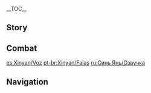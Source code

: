 {{CharacterTabs}}
{{LanguageTabs}}
__TOC__
==Story==
{{VO/Story
|character           = {{ROOTPAGENAME}}

|vo_01_01_title      = Hello
|vo_01_01_file       = VO_{language}{character} Hello.ogg
|vo_01_01_tx         = Xinyan's the name, an' rock 'n' roll's the game &mdash; and I'm the only one who plays it in [[Liyue Harbor]]. Been thinking about staging concerts elsewhere lately, but... Hmm... Well, word is that you've been all over the place, Traveler. So, what say you sign me up for your world tour? Anywhere's good!

|vo_02_01_title      = Chat: Vigor
|vo_02_01_file       = VO_{language}{character} Chat - Vigor.ogg
|vo_02_01_tx         = If there's fire in your soul, you gotta rock 'n' roll. So c'mon! Let's get movin'!
|vo_02_02_title      = Chat: New Song
|vo_02_02_file       = VO_{language}{character} Chat - New Song.ogg
|vo_02_02_tx         = I just came up with an awesome new riff, wanna hear it?
|vo_02_03_title      = Chat: Look!
|vo_02_03_file       = VO_{language}{character} Chat - Look!.ogg
|vo_02_03_tx         = Whatever's going on over there... Looks pretty rock 'n' roll to me!

<!-- Weather -->
|vo_03_01_title      = When It Rains
|vo_03_01_file       = VO_{language}{character} When It Rains.ogg
|vo_03_01_tx         = It's really comin' down... Would be all sorts of bad if my guitar got wet.
|vo_03_02_title      = When Thunder Strikes
|vo_03_02_file       = VO_{language}{character} When Thunder Strikes.ogg
|vo_03_02_tx         = This rain ain't clearin' any time soon... but the show's still on, people!
|vo_03_03_title      = When It Snows
|vo_03_03_file       = VO_{language}{character} When It Snows.ogg
|vo_03_03_tx         = Hmm... How do we attract more folks in this weather? Right! How about we stage a rock 'till you drop snowstorm endurance challenge?
|vo_03_04_title      = When the Wind Is Blowing
|vo_03_04_file       = VO_{language}{character} When the Wind Is Blowing.ogg
|vo_03_04_tx         = Ack! Gotta find some cover, quick, or my hairdo's gonna fall apart!

|vo_04_01_title      = Good Morning
|vo_04_01_file       = VO_{language}{character} Good Morning.ogg
|vo_04_01_tx         = Mornin'! I was just warming my voice up. We're in real good shape today.
|vo_04_02_title      = Good Afternoon
|vo_04_02_file       = VO_{language}{character} Good Afternoon.ogg
|vo_04_02_tx         = Alright, that's a wrap! *yawns* If there's nothin' else, I'll go take a nap somewhere...
|vo_04_03_title      = Good Evening
|vo_04_03_file       = VO_{language}{character} Good Evening.ogg
|vo_04_03_tx         = Almost about to go live over here. You comin'?
|vo_04_04_title      = Good Night
|vo_04_04_file       = VO_{language}{character} Good Night.ogg
|vo_04_04_tx         = Me? Oh, I've got a guitar to maintain, tunes to rewrite... I mean, I just got offstage, there's no way I can sleep right now.

|vo_05_01_title      = About {name}: Frightening
|vo_05_01_file       = VO_{language}{character} About {character} - Frightening.ogg
|vo_05_01_tx         = Not afraid of me, are you? Some folks say I've got eyes like knives, that I don't wear my clothes right, that I don't speak right. They give me a pretty wide berth, too. Really, can't a girl sport her own style without being looked at like she's some weird creature outta who-knows-where?
|vo_05_02_title      = About {name}: Rock 'N' Roll
|vo_05_02_file       = VO_{language}{character} About {character} - Rock 'N' Roll.ogg
|vo_05_02_tx         = Rock 'n' roll came to [[Liyue]] from [[Fontaine]], so I guess you could call it a new thing. But it's not too hot around here. Most think it's an awful racket not fit for human ears. And that's why I appreciate everyone who does come listen, haha!

|vo_06_01_title      = About Us: The Audience
|vo_06_01_file       = VO_{language}{character} About Us - The Audience.ogg
|vo_06_01_tx         = You wanna hear me play? Come to the front &mdash; it sounds best from there! *clears throat* Alright then, comin' at you from the one and only rock stage in Liyue!
|vo_06_02_title      = About Us: Kindred Spirits
|vo_06_02_friendship = 6
|vo_06_02_file       = VO_{language}{character} About Us - Kindred Spirits.ogg
|vo_06_02_tx         = And here I was wonderin' why we got on so well! So you're not from this world, and that's why you don't care for its rules. Now that's how life should be like! Lose the red tape, and live free!
|vo_06_03_title      = About Us: Invitation
|vo_06_03_friendship = 6
|vo_06_03_file       = VO_{language}{character} About Us - Invitation.ogg
|vo_06_03_tx         = I'd sure love to add some extra flavor to my rock 'n' roll. Wanna get on the drums next time? You've got a good sense of rhythm. ...You've never played? Don't sweat it, it's a question of soul, not skill! Give it a go, I just know you'll be great!

|vo_07_01_title      = About the [[Vision]]
|vo_07_01_friendship = 4
|vo_07_01_file       = VO_{language}{character} About the Vision.ogg
|vo_07_01_tx         = I'm guessin' that I'm the only person in Teyvat who uses the fire from their Vision in rock performances. Some say I should respect that power more... But the way I see it, the gods gave the Vision to me, so they like my style, don'cha think?
|vo_07_02_title      = Something to Share: Opera
|vo_07_02_file       = VO_{language}{character} Something to Share - Opera.ogg
|vo_07_02_tx         = You ever heard of opera? It's what those rich guys listen to at their banquets. It's all tenor this and falsetto that... Getting so uptight about music, ugh &mdash; it's just not rock 'n' roll.
|vo_07_03_title      = Something to Share: Naming
|vo_07_03_friendship = 4
|vo_07_03_file       = VO_{language}{character} Something to Share - Naming.ogg
|vo_07_03_tx         = I made this guitar myself, y'know? Based it off a rock 'n' roll instrument from Fontaine at first, but it stopped looking like the original real fast. I wanted to give it a rad name, like "The Fyre Lyre," or "The Jadebreaker," or "The Hill Stiller." Still, feels like we're missin' something... Any ideas?
|vo_07_04_title      = Interesting Things
|vo_07_04_file       = VO_{language}{character} Interesting Things.ogg
|vo_07_04_tx         = My favorite stage outfit's one I made by hand outta [[Silk Flower]]s. You must've seen those flowers before, haven'tcha? Passion-red, they are &mdash; a perfect match for my music!

|vo_08_01_title      = About [[Xiangling]]
|vo_08_01_friendship = 4
|vo_08_01_file       = VO_{language}{character} About Xiangling.ogg
|vo_08_01_tx         = I have dinner at the Wanmin Restaurant often. If Xiangling's got some time on her hands, we'll chat till it's real late. Eh? You wanna know what I order? See... I actually eat everything she makes. It's never the same thing, and the flavor's different each time, too. Ooh, she's the rock star of the culinary world, she is!
|vo_08_01_mention    = Xiangling
|vo_08_02_title      = About [[Zhongli]]
|vo_08_02_friendship = 4
|vo_08_02_file       = VO_{language}{character} About Zhongli.ogg
|vo_08_02_tx         = There was this one fellow who invited me to perform at his place, back when there weren't many who would give my music the time of day. I was touched, let me tell you what. Like, hey, someone gets it! I agreed right away... But when I got there, I found out that he was the consultant at the Wangsheng Funeral Parlor. What a weird guy. I mean, how was that appropriate?
|vo_08_02_mention    = Zhongli
|vo_08_03_title      = About [[Ningguang]]
|vo_08_03_friendship = 4
|vo_08_03_file       = VO_{language}{character} About Ningguang.ogg
|vo_08_03_tx         = Y'know, the Millelith used to get in my way all the time. Can't set up a stage here, can't perform there. Real bother, it was... Ahem. But after I wrote to the Ministry of Civil Affairs, I heard that the Tianquan amended one of Liyue's... Uh, some rule or something. She designated some spots for performances to take place, so long as you apply. *sigh* It's still a load of trouble if you ask me, but it's better than being harangued by those Millelith every time, so...
|vo_08_03_mention    = Ningguang
|vo_08_04_title      = About [[Baizhu]]
|vo_08_04_friendship = 4
|vo_08_04_file       = VO_{language}{character} About Baizhu.ogg
|vo_08_04_tx         = Dr. Baizhu's prescriptions are the tops at preserving my voice. I did an impromptu performance for him as thanks, but... the [[Changsheng|snake he keeps around his neck]] fainted away. Haha, now it ducks up Dr. Baizhu's sleeve every time I'm around. I only discovered afterwards that snakes are very sensitive to vibrations.
|vo_08_04_mention    = Baizhu,"The snake he keeps around his neck"
|vo_08_05_title      = About [[Beidou]]
|vo_08_05_friendship = 4
|vo_08_05_file       = VO_{language}{character} About Beidou.ogg
|vo_08_05_tx         = Her? She speaks her mind and has a big heart, and we get on great. The Crux's adventures are real epic. They've given me tons of inspiration in the past! I even wrote them a song. Nowadays, I just need to sing the first line, and most all the sailors will join in. It's fast becoming a new sea shanty, it is.
|vo_08_05_mention    = Beidou
|vo_08_06_title      = About [[Chongyun]]
|vo_08_06_friendship = 4
|vo_08_06_file       = VO_{language}{character} About Chongyun.ogg
|vo_08_06_tx         = He's one interesting guy. He looks introverted enough, but there was this one time when he came to one of my performances. A [[Xingqiu|friend]] brought him or something, and he had some words for me, but I couldn't hear 'em over the music. Before I knew it, he was right up there on the stage with me, singing and rockin' his heart out. Guess you really can't judge a book by its cover!
|vo_08_06_mention    = Chongyun,Chongyun's friend
|vo_08_07_title      = About [[Hu Tao]]
|vo_08_07_friendship = 4
|vo_08_07_file       = VO_{language}{character} About Hu Tao.ogg
|vo_08_07_tx         = I've no clue what she's thinking, going around looking all happy-clappy like that when she's the head of the Wangsheng Funeral Parlor. Always greets me cheerily too, saying "I like people who play with fire, they're good for business" or somethin' like that... She's a bit bizarre, I tell you.
|vo_08_07_mention    = Hu Tao
|vo_08_08_title      = About [[Yun Jin]]
|vo_08_08_friendship = 4
|vo_08_08_file       = VO_{language}{character} About Yun Jin.ogg
|vo_08_08_tx         = Tell you a secret &mdash; but you gotta keep it that way, you hear? She's real fond of rock 'n' roll. Comes to watch me at least three times a week no matter how packed her schedule is. You'd think that the head of Heyu Tea House's troupe would be into finer arts and all, eh? But I guess it gets suffocating after a while. Haha.
|vo_08_08_mention    = Yun Jin

|vo_09_01_title      = More About {name}: I
|vo_09_01_file       = VO_{language}{character} More About {character} - 01.ogg
|vo_09_01_tx         = You wanna know more about me? Well, aren't you just odd? Most people would do just the opposite. Well, where should we start? ...Eh, guess we'll start with rock 'n' roll.
|vo_09_02_title      = More About {name}: II
|vo_09_02_friendship = 3
|vo_09_02_file       = VO_{language}{character} More About {character} - 02.ogg
|vo_09_02_tx         = Back when I was little, the adults all said I had to be more girly, that I should learn and study all these things. Wasn't ever any good at it, though, and I'd often get roasted bad. Rock 'n' roll's a different story. No one ever taught me, but I can do it just fine. And of course, the adults say "that's unladylike!" *sigh* Talk about prejudice.
|vo_09_03_title      = More About {name}: III
|vo_09_03_friendship = 4
|vo_09_03_file       = VO_{language}{character} More About {character} - 03.ogg
|vo_09_03_tx         = Say, do you notice anything different 'bout me today? I did some facial massages to relax my mouth and eyes, and practiced smiling less broadly in front of a mirror for half an hour. So, how'd it go? Do I look a bit less fierce than usual? ...Even scarier? Huh, okay...
|vo_09_04_title      = More About {name}: IV
|vo_09_04_friendship = 5
|vo_09_04_file       = VO_{language}{character} More About {character} - 04.ogg
|vo_09_04_tx         = Thanks for staying to jam with me! It's almost time for lunch. I've brought your share as well! We've got tomatoes, sausages, fried eggs... Say what? I don't seem like the type? H&mdash;Hey now, don't you look down on me. M&mdash;Making a nice-looking meal was no problem at all!
|vo_09_05_title      = More About {name}: V
|vo_09_05_friendship = 6
|vo_09_05_file       = VO_{language}{character} More About {character} - 05.ogg
|vo_09_05_tx         = I believe in rock 'n' roll's spirit of resistance, but I don't think it means that I have to go around shoving it in people's faces. I'm perfectly capable of living normally. I can sew, I can grow flowers and keep fish, and make nice-looking meals. I'm allowed to like anything... or anyone I want, right?

|vo_10_01_title      = {name}'s Hobbies
|vo_10_01_file       = VO_{language}{character} Hobbies.ogg
|vo_10_01_tx         = Hobbies? Rock 'n' roll, of course! You ever have that something you put your all into? When everything you love comes together into one thing, the place and time loses all importance. You just need to enjoy it to the fullest, and express yourself to your hearts content! I can never get enough of that feelin'!
|vo_10_02_title      = {name}'s Troubles
|vo_10_02_file       = VO_{language}{character} Troubles.ogg
|vo_10_02_tx         = I send children a-crying every time I accidentally lock eyes with them on the road. *sigh* If only there was a way to make me look a little less scary. But I've tried everything, and nothing sticks...
|vo_10_03_title      = Favorite Food
|vo_10_03_file       = VO_{language}{character} Favorite Food.ogg
|vo_10_03_tx         = The lunch down at the Liyue dockyards rocks! Oily, meaty... Bit skimpy on the vegetables, but I could never get tired of it! Far as I'm concerned, a whole day in the dockyards is worth it just for the lunch!
|vo_10_04_title      = Least Favorite Food
|vo_10_04_file       = VO_{language}{character} Least Favorite Food.ogg
|vo_10_04_tx         = Not that I'm picky, but I can't stand bland food. If it's supposed to be salty or spicy, make it salty or spicy! You can't have a good time if you don't go all-in on the flavor! Even if all I had on hand were enough ingredients for one serving of [[Jewelry Soup]], I'd make sure I'd do right by them!

<!-- Receiving a Gift -->
|vo_11_01_title      = Receiving a Gift: I
|vo_11_01_file       = VO Xinyan Receiving a Gift - 01.ogg
|vo_11_01_tx         = Wowee, you've rocked my socks off with this one. I am moving to the groove of your awesome food! Mm-mm!

|vo_11_02_title      = Receiving a Gift: II
|vo_11_02_file       = VO Xinyan Receiving a Gift - 02.ogg
|vo_11_02_tx         = The taste ain't bad, but it's lackin' that special spark... I can help you with the presentation if you want?

|vo_11_03_title      = Receiving a Gift: III
|vo_11_03_file       = VO Xinyan Receiving a Gift - 03.ogg
|vo_11_03_tx         = Hmm... You don't mind if I add a little something to spice things up, do ya?

|vo_12_01_title      = Birthday
|vo_12_01_file       = VO_{language}{character} Birthday.ogg
|vo_12_01_tx         = Happy birthday! I made some embroidery especially for you. Check it out &mdash; I sewed both our images on in the style of Fontaine's dolls. Pretty cute, eh? ...Why are you looking at me like that? Wh&mdash;What, it's not that weird that I can do embroidery!

|vo_13_01_title      = Feelings About Ascension: Intro
|vo_13_01_ascension  = 1
|vo_13_01_file       = VO_{language}{character} Feelings About Ascension - 01.ogg
|vo_13_01_tx         = That's the groove, alright! That's what I'm talking about!
|vo_13_02_title      = Feelings About Ascension: Building Up
|vo_13_02_ascension  = 2
|vo_13_02_file       = VO_{language}{character} Feelings About Ascension - 02.ogg
|vo_13_02_tx         = I'm on fire lately. Look out for my next performance!
|vo_13_03_title      = Feelings About Ascension: Climax
|vo_13_03_ascension  = 4
|vo_13_03_file       = VO_{language}{character} Feelings About Ascension - 03.ogg
|vo_13_03_tx         = With such power, who knows what never-before-seen bangers I'll be able to come up with? Thanks so much! My next work won't disappoint!
|vo_13_04_title      = Feelings About Ascension: Conclusion
|vo_13_04_ascension  = 6
|vo_13_04_file       = VO_{language}{character} Feelings About Ascension - 04.ogg
|vo_13_04_tx         = I feel your awesome, overflowing passion! Tell you what, I'll write you a rock song. It'll be your song - and I'll play it just for you!
}}

==Combat==
{{Combat VO
|character           = Xinyan

|skill_1_tx          = Feel the beat!
|skill_2_tx          = Power chord!
|skill_3_tx          = Pyrotechnics!

|burst_1_tx          = Time to rock!
|burst_2_tx          = Shred {{sic|til'|hide=1}} I'm dead!
|burst_3_tx          = Amp it up!

|sprint-s_1_file     = Sprint Start 01,Sprint Start 02,Sprint Start 03


|glider_1_file       = Deploying Wind Glider 01,Deploying Wind Glider 02,Deploying Wind Glider 03

|chest_1_tx          = Time to celebrate! Ready? 1, 2, 3, 4...
|chest_2_tx          = This rocks!
|chest_3_tx          = Woohoo! Let me hear ya!

|low-hp_1_tx         = That was jus' the intro...
|low-hp_2_tx         = Alright, that sounded kinda bad.
|low-hp_3_tx         = I'm used to this much.


|fallen_1_tx         = The beat's all... messed up.
|fallen_2_tx         = Didn't make it... to the chorus...
|fallen_3_tx         = Went... out of tune...

|hit-l_1_file        = Light Hit Taken 02
|hit-l_1_tx          = Tch! Not cool.
|hit-l_2_file        = Light Hit Taken 01,Light Hit Taken 03,Light Hit Taken 04,Light Hit Taken 05,Light Hit Taken 06

|hit-h_1_file        = Heavy Hit Taken 02
|hit-h_1_tx          = Hey! Not the guitar!
|hit-h_2_file        = Heavy Hit Taken 01,Heavy Hit Taken 03,Heavy Hit Taken 04,Heavy Hit Taken 05,Heavy Hit Taken 06

|join_1_tx           = I'm takin' the stage!
|join_2_tx           = Aw yeah, rock on!
|join_3_tx           = Let's jam!

|idle_1_actual_tx    = {{tx}}

|atk-l_1_file        = Light Attack 01,Light Attack 02,Light Attack 03,Light Attack 04,Light Attack 05,Light Attack 06,Light Attack 07

|atk-m_1_file        = Mid Attack 01,Mid Attack 02,Mid Attack 03

|atk-h_1_file        = Heavy Attack 01,Heavy Attack 02,Heavy Attack 03

|climb_1_file        = Climbing 01,Climbing 02,Climbing 03,Climbing 04,Climbing 05

|climb-b_1_file      = Climbing Breath 01,Climbing Breath 02,Climbing Breath 03

|jump_1_file         = Jumping 01,Jumping 02,Jumping 03,Jumping 04,Jumping 05
}}

[[es:Xinyan/Voz]]
[[pt-br:Xinyan/Falas]]
[[ru:Синь Янь/Озвучка]]

==Navigation==
{{Character Navbox|link type=vo}}